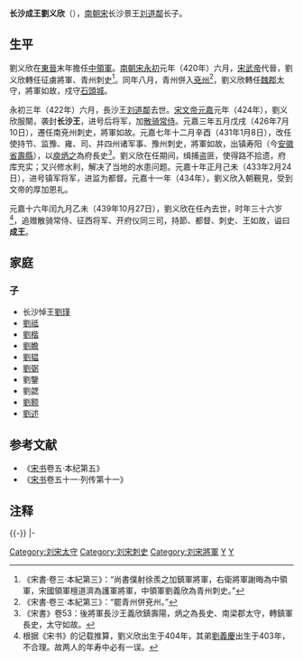 {{東亞男性歷史人物
|名稱 =長沙成王
|身份 =東晉、南朝宋政治人物
|姓名 =劉義欣
|封爵 =長沙郡王
|出生日期 =[[東晉|東晉]][[元興_(東晉)|元興]]三年（404年）
|出生地點 =
|婚年 =
|逝世日期 =[[南朝宋|南朝宋]][[元嘉_(劉宋)|元嘉]]十六年（439年）
|逝世地點 =[[南豫州_(劉宋)|南豫州]][[南梁郡|南梁郡]][[睢陽縣_(東晉)|睢陽縣]]壽陽城
|諡號 =成王
|墓葬 =
|經歷 =
* －420年<br/>[[中領軍|中領軍]]
* 420年<br/>征虜將軍、[[青州_(東晉)|青州]]刺史
* 420年－424年<br/>征虜將軍、[[魏郡_(東晉)|魏郡]]太守
* 424年－426年<br/>[[散騎常侍|散騎常侍]]、後將軍、魏郡太守、長沙王
* 426年－430年<br/>後將軍、[[南兗州_(南朝)|南兗州]]刺史、長沙王
* 430年－433年<br/>使持節、監豫司雍并四州諸軍事、後將軍、[[豫州_(東晉)|豫州]]刺史、長沙王
* 433年－439年<br/>使持節、都督豫司雍并四州諸軍事、鎮軍將軍、豫州刺史、長沙王
* 439年追贈<br/>使持節、散騎常侍、都督豫司雍并四州諸軍事、征西將軍、開府儀同三司、豫州刺史、長沙王
|注釋 =
}}
'''长沙成王劉义欣'''（{{bd|404年||439年|10月27日|catIdx=L}}），[[南朝宋|南朝宋]]长沙景王[[刘道鄰|刘道鄰]]长子。

==生平==
劉义欣在[[東晉|東晉]]末年擔任[[中領軍|中領軍]]。[[南朝宋|南朝宋]][[永初_(南朝宋)|永初]]元年（420年）六月，[[宋武帝|宋武帝]]代晉，劉义欣轉任征虜將軍、青州刺史<ref>《宋書·卷三·本紀第三》：“尚書僕射徐羨之加鎮軍將軍，右衛將軍謝晦為中領軍，宋國領軍檀道濟為護軍將軍，中領軍劉義欣為青州刺史。”</ref>。同年八月，青州併入[[南兗州_(南朝)|兗州]]<ref>《宋書·卷三·本紀第三》：“罷青州併兗州。”</ref>，劉义欣轉任[[魏郡_(東晉)|魏郡]]太守，將軍如故，戍守[[石頭城|石頭城]]。

永初三年（422年）六月，長沙王[[刘道鄰|刘道鄰]]去世。[[宋文帝|宋文帝]][[元嘉_(南朝宋)|元嘉]]元年（424年），劉义欣服闋，袭封'''长沙王'''，进号后将军，加[[散骑常侍|散骑常侍]]。元嘉三年五月戊戌（426年7月10日），遷任南兗州刺史，將軍如故。元嘉七年十二月辛酉（431年1月8日），改任使持节、监豫、雍、司、并四州诸军事、豫州刺史，將軍如故，出镇寿阳（今[[安徽省|安徽省]][[壽縣|壽縣]]），以[[庾炳之|庾炳之]]為府長史<ref>《宋書》卷53：後將軍長沙王義欣鎮壽陽，炳之為長史、南梁郡太守，轉鎮軍長史，太守如故。</ref>。劉义欣在任期间，缉捕盗匪，使得路不拾遗，府库充实；又兴修水利，解决了当地的水患问题。元嘉十年正月己未（433年2月24日），进号镇军将军，进监为都督。元嘉十一年（434年），劉义欣入朝覲見，受到文帝的厚加恩礼。

元嘉十六年闰九月乙未（439年10月27日），劉义欣在任內去世，时年三十六岁<ref>根据《宋书》的记载推算，劉义欣出生于404年，其弟[[劉義慶|劉義慶]]出生于403年，不合理。故两人的年寿中必有一误。</ref>，追赠散骑常侍、征西将军、开府仪同三司，持節、都督、刺史、王如故，谥曰'''成王'''。

==家庭==
===子===
*长沙悼王[[劉瑾_(劉宋)|劉瑾]]
*[[劉祗|劉祗]]
*[[劉楷|劉楷]]
*[[劉瞻_(劉宋)|劉瞻]]
*[[劉韫|劉韫]]
*[[劉弼_(劉宋)|劉弼]]
*劉鑒
*劉勰
*[[劉颢|劉颢]]
*[[刘述_(南朝宋)|劉述]]

==参考文献==
*《[[宋书|宋书]]卷五·本纪第五》
*《[[宋书|宋书]]卷五十一·列传第十一》

==注释==
<div class="references-small">   
<references/>   
</div> 

{{-}}
{{s-start}}
{{s-reg|cn}}
|-
{{s-before|父[[劉道鄰|景王劉道鄰]]}}
{{s-title|[[南朝宋|南朝宋]][[南朝藩王列表#長沙國|長沙郡王]]|424年－439年}}
{{s-after|子[[劉瑾_(劉宋)|悼王劉瑾]]}}
{{s-end}}

{{DEFAULTSORT:L}}
[[Category:刘宋太守|Category:刘宋太守]]
[[Category:刘宋刺史|Category:刘宋刺史]]
[[Category:刘宋將軍|Category:刘宋將軍]]
[[Category:刘宋宗室国王|Y]]
[[Category:彭城劉氏|Y]]